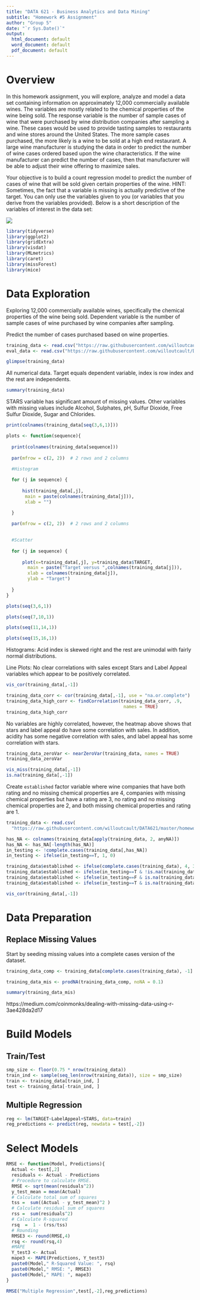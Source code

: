 ```yaml
---
title: "DATA 621 - Business Analytics and Data Mining"
subtitle: "Homework #5 Assignment"
author: "Group 5"
date: "`r Sys.Date()`"
output:
  html_document: default
  word_document: default
  pdf_document: default
---
```


# Overview

In this homework assignment, you will explore, analyze and model a data set containing information on
approximately 12,000 commercially available wines. The variables are mostly related to the chemical properties of
the wine being sold. The response variable is the number of sample cases of wine that were purchased by wine
distribution companies after sampling a wine. These cases would be used to provide tasting samples to
restaurants and wine stores around the United States. The more sample cases purchased, the more likely is a
wine to be sold at a high end restaurant. A large wine manufacturer is studying the data in order to predict the
number of wine cases ordered based upon the wine characteristics. If the wine manufacturer can predict the
number of cases, then that manufacturer will be able to adjust their wine offering to maximize sales.

Your objective is to build a count regression model to predict the number of cases of wine that will be sold
given certain properties of the wine. HINT: Sometimes, the fact that a variable is missing is actually predictive of
the target. You can only use the variables given to you (or variables that you derive from the variables provided).
Below is a short description of the variables of interest in the data set:

![](https://github.com/willoutcault/DATA621/blob/master/homework5/hw5_data_description.PNG?raw=true)

```r
library(tidyverse)
library(ggplot2)
library(gridExtra)
library(visdat)
library(MLmetrics)
library(caret)
library(missForest)
library(mice)
```

# Data Exploration

Exploring 12,000 commercially available wines, specifically the chemical properties of the wine being sold. Dependent variable is the number of sample cases of wine purchased by wine companies after sampling.

Predict the number of cases purchased based on wine properties.

```r
training_data <- read.csv("https://raw.githubusercontent.com/willoutcault/DATA621/master/homework5/wine-training-data.csv",T,",")
eval_data <- read.csv("https://raw.githubusercontent.com/willoutcault/DATA621/master/homework5/wine-evaluation-data.csv",T,",")
```

```r
glimpse(training_data)
```

All numerical data. Target equals dependent variable, index is row index and the rest are independents. 

```r
summary(training_data)
```

STARS variable has significant amount of missing values. Other variables with missing values include Alcohol, Sulphates, pH, Sulfur Dioxide, Free Sulfur Dioxide, Sugar and Chlorides.

```r
print(colnames(training_data[seq(3,6,1)]))
```

```r
plots <- function(sequence){
  
  print(colnames(training_data[sequence]))
  
  par(mfrow = c(2, 2))  # 2 rows and 2 columns
  
  #Histogram

  for (j in sequence) {
    
      hist(training_data[,j],
       main = paste(colnames(training_data[j])),
       xlab = "")
  
  }

  par(mfrow = c(2, 2))  # 2 rows and 2 columns

  
  #Scatter
  
  for (j in sequence) {
    
      plot(x=training_data[,j], y=training_data$TARGET,
        main = paste("Target versus ",colnames(training_data[j])),
        xlab = colnames(training_data[j]),
        ylab = "Target")
  
  }
}
```


```r
plots(seq(3,6,1))
```

```r
plots(seq(7,10,1))
```

```r
plots(seq(11,14,1))
```

```r
plots(seq(15,16,1))
```

Histograms: Acid index is skewed right and the rest are unimodal with fairly normal distributions.

Line Plots: No clear correlations with sales except Stars and Label Appeal variables which appear to be positively correlated.

```r
vis_cor(training_data[,-1])
```

```r
training_data_corr <- cor(training_data[,-1], use = "na.or.complete")
training_data_high_corr <- findCorrelation(training_data_corr, .9,
                                            names = TRUE)
training_data_high_corr
```

No variables are highly correlated, however, the heatmap above shows that stars and label appeal do have some correlation with sales. In addition, acidity has some negative correlation with sales, and label appeal has some correlation with stars.

```r
training_data_zeroVar <- nearZeroVar(training_data, names = TRUE)
training_data_zeroVar
```

```r
vis_miss(training_data[,-1])
is.na(training_data[,-1])
```

Create `established` factor variable where wine companies that have both rating and no missing chemical properties are 4, companies with missing chemical properties but have a rating are 3, no rating and no missing chemical properties are 2, and both missing chemical properties and rating are 1.

```r
training_data <- read.csv(
  "https://raw.githubusercontent.com/willoutcault/DATA621/master/homework5/wine-training-data.csv",T,",")

has_NA <- colnames(training_data[apply(training_data, 2, anyNA)])
has_NA <- has_NA[-length(has_NA)]
in_testing <- !complete.cases(training_data[,has_NA])
in_testing <- ifelse(in_testing==T, 1, 0)

training_data$established <- ifelse(complete.cases(training_data), 4, 3)
training_data$established <- ifelse(in_testing==T & !is.na(training_data$STARS), 3, training_data$established)
training_data$established <- ifelse(in_testing==F & is.na(training_data$STARS), 2, training_data$established)
training_data$established <- ifelse(in_testing==T & is.na(training_data$STARS), 1, training_data$established)

vis_cor(training_data[,-1])
```

# Data Preparation

## Replace Missing Values

Start by seeding missing values into a complete cases version of the dataset.

```r
training_data_comp <- training_data[complete.cases(training_data), -1]

training_data_mis <- prodNA(training_data_comp, noNA = 0.1)

summary(training_data_mis)
```

https://medium.com/coinmonks/dealing-with-missing-data-using-r-3ae428da2d17

# Build Models

## Train/Test

```r
smp_size <- floor(0.75 * nrow(training_data))
train_ind <- sample(seq_len(nrow(training_data)), size = smp_size)
train <- training_data[train_ind, ]
test <- training_data[-train_ind, ]
```

## Multiple Regression

```r
reg <- lm(TARGET~LabelAppeal+STARS, data=train)
reg_predictions <- predict(reg, newdata = test[,-2])
```

# Select Models

```r
RMSE <- function(Model, Predictions){
  Actual <- test[,2]
  residuals <- Actual - Predictions
  # Procedure to calculate RMSE.
  RMSE <- sqrt(mean(residuals^2))
  y_test_mean = mean(Actual)
  # Calculate total sum of squares
  tss =  sum((Actual - y_test_mean)^2 )
  # Calculate residual sum of squares
  rss =  sum(residuals^2)
  # Calculate R-squared
  rsq  =  1 - (rss/tss)
  # Rounding
  RMSE3 <- round(RMSE,4)
  rsq <- round(rsq,4)
  #MAPE
  Y_test3 <- Actual
  mape3 <- MAPE(Predictions, Y_test3)
  paste0(Model," R-Squared Value: ", rsq)
  paste0(Model," RMSE: ", RMSE3)
  paste0(Model," MAPE: ", mape3)
}
```


```r
RMSE("Multiple Regression",test[,-2],reg_predictions)
```

